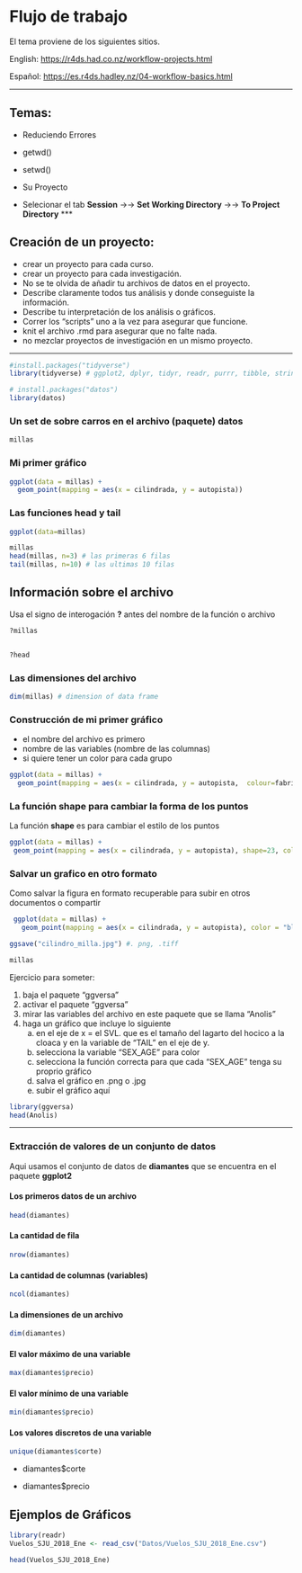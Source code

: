# Flujo de trabajo

El tema proviene de los siguientes sitios.

English:
 <https://r4ds.had.co.nz/workflow-projects.html>
 
Español:
 <https://es.r4ds.hadley.nz/04-workflow-basics.html>


***


## Temas:

  - Reduciendo Errores
  - getwd()
  - setwd()
  - Su Proyecto
  
  - Selecionar el tab **Session** →→ **Set Working Directory** →→ **To Project Directory** 
*** 
  
## Creación de un proyecto:

  - crear un proyecto para cada curso.
  - crear un proyecto para cada investigación.
  - No se te olvida de añadir tu archivos de datos en el proyecto.
  - Describe claramente todos tus análisis y donde conseguiste la información.
  - Describe tu interpretación de los análisis o gráficos.
  - Correr los "scripts" uno a la vez para asegurar que funcione.
  - knit el archivo .rmd para asegurar que no falte nada.
  - no mezclar proyectos de investigación en un mismo proyecto.
  
  
***
  
```r
#install.packages("tidyverse")
library(tidyverse) # ggplot2, dplyr, tidyr, readr, purrr, tibble, stringr, forcats

# install.packages("datos")
library(datos)
```

### Un set de sobre carros en el archivo (paquete) **datos**

```r
millas

```


### Mi primer gráfico

```r
ggplot(data = millas) +
  geom_point(mapping = aes(x = cilindrada, y = autopista))
```


### Las funciones **head** y **tail**
```r
ggplot(data=millas)
```



```r
millas
head(millas, n=3) # las primeras 6 filas
tail(millas, n=10) # las ultimas 10 filas

```

## Información sobre el archivo
Usa el signo de interogación **?** antes del nombre de la función o archivo

```r
?millas


?head


```


### Las dimensiones del archivo

```r
dim(millas) # dimension of data frame
```



### Construcción de mi primer gráfico

- el nombre del archivo es primero
- nombre de las variables (nombre de las columnas)
- si quiere tener un color para cada grupo

```r
ggplot(data = millas) +
  geom_point(mapping = aes(x = cilindrada, y = autopista,  colour=fabricante))
```


### La función shape para cambiar la forma de los puntos

La función **shape** es para cambiar el estilo de los puntos

```r
ggplot(data = millas) +
 geom_point(mapping = aes(x = cilindrada, y = autopista), shape=23, color = "369787", fill="yellow")
```


### Salvar un grafico en otro formato

Como salvar la figura en formato recuperable para subir en otros documentos o compartir

```r
 ggplot(data = millas) +
   geom_point(mapping = aes(x = cilindrada, y = autopista), color = "blue")

ggsave("cilindro_milla.jpg") #. png, .tiff

```



```r
millas
```







Ejercicio para someter:

1. baja el paquete "ggversa"
2. activar el paquete "ggversa"
3. mirar las variables del archivo en este paquete que se llama "Anolis"
4. haga un gráfico que incluye lo siguiente
   a. en el eje de x = el SVL. que es el tamaño del lagarto del hocico a la cloaca y en la variable de "TAIL" en el eje de y.
   b. selecciona la variable "SEX_AGE" para color
   c. selecciona la función correcta para que cada "SEX_AGE" tenga su proprio gráfico
   d. salva el gráfico en .png o .jpg
   e. subir el gráfico aquí


```r

library(ggversa)
head(Anolis)
```



***



### Extracción de valores de un conjunto de datos

Aqui usamos el conjunto de datos de **diamantes** que se encuentra en el paquete **ggplot2**


#### Los primeros datos de un archivo
```r
head(diamantes)
```

#### La cantidad de fila
```r
nrow(diamantes)
```

#### La cantidad de columnas (variables)
```r
ncol(diamantes)
```

#### La dimensiones de un archivo

```r
dim(diamantes)
```

#### El valor máximo de una variable

```r
max(diamantes$precio)
```

#### El valor mínimo de una variable

```r
min(diamantes$precio)
```

#### Los valores discretos de una variable

```r
unique(diamantes$corte)
```


 - diamantes$corte

 - diamantes$precio

## Ejemplos de Gráficos



```r
library(readr)
Vuelos_SJU_2018_Ene <- read_csv("Datos/Vuelos_SJU_2018_Ene.csv")

head(Vuelos_SJU_2018_Ene)
```



